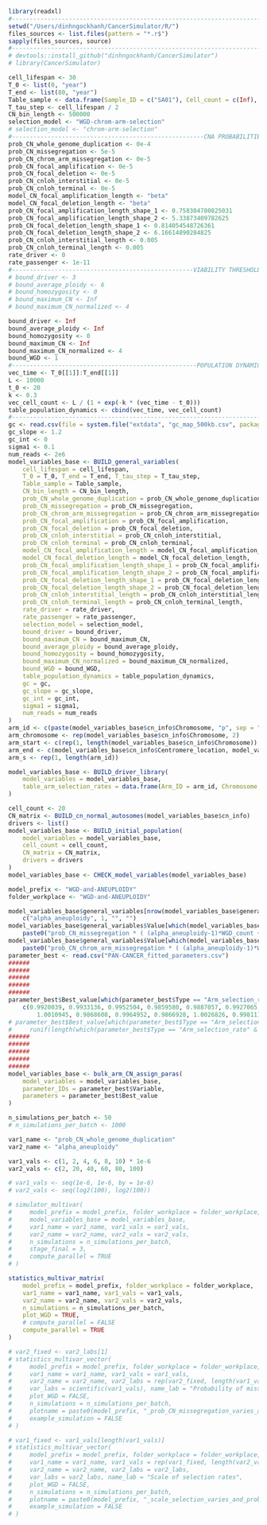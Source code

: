 ```r
library(readxl)
#-----------------------------------------------------------------------
setwd("/Users/dinhngockhanh/CancerSimulator/R/")
files_sources <- list.files(pattern = "*.r$")
sapply(files_sources, source)
#-----------------------------------------------------------------------
# devtools::install_github("dinhngockhanh/CancerSimulator")
# library(CancerSimulator)
```



```r
cell_lifespan <- 30
T_0 <- list(0, "year")
T_end <- list(80, "year")
Table_sample <- data.frame(Sample_ID = c("SA01"), Cell_count = c(Inf), Age_sample = c(80))
T_tau_step <- cell_lifespan / 2
CN_bin_length <- 500000
selection_model <- "WGD-chrom-arm-selection"
# selection_model <- "chrom-arm-selection"
#------------------------------------------------------CNA PROBABILITIES
prob_CN_whole_genome_duplication <- 0e-4
prob_CN_missegregation <- 5e-5
prob_CN_chrom_arm_missegregation <- 0e-5
prob_CN_focal_amplification <- 0e-5
prob_CN_focal_deletion <- 0e-5
prob_CN_cnloh_interstitial <- 0e-5
prob_CN_cnloh_terminal <- 0e-5
model_CN_focal_amplification_length <- "beta"
model_CN_focal_deletion_length <- "beta"
prob_CN_focal_amplification_length_shape_1 <- 0.758304780825031
prob_CN_focal_amplification_length_shape_2 <- 5.33873409782625
prob_CN_focal_deletion_length_shape_1 <- 0.814054548726361
prob_CN_focal_deletion_length_shape_2 <- 6.16614890284825
prob_CN_cnloh_interstitial_length <- 0.005
prob_CN_cnloh_terminal_length <- 0.005
rate_driver <- 0
rate_passenger <- 1e-11
#---------------------------------------------------VIABILITY THRESHOLDS
# bound_driver <- 3
# bound_average_ploidy <- 6
# bound_homozygosity <- 0
# bound_maximum_CN <- Inf
# bound_maximum_CN_normalized <- 4

bound_driver <- Inf
bound_average_ploidy <- Inf
bound_homozygosity <- 0
bound_maximum_CN <- Inf
bound_maximum_CN_normalized <- 4
bound_WGD <- 1
#----------------------------------------------------POPULATION DYNAMICS
vec_time <- T_0[[1]]:T_end[[1]]
L <- 10000
t_0 <- 20
k <- 0.3
vec_cell_count <- L / (1 + exp(-k * (vec_time - t_0)))
table_population_dynamics <- cbind(vec_time, vec_cell_count)
#-----------------------------------------------------------------------
gc <- read.csv(file = system.file("extdata", "gc_map_500kb.csv", package = "CancerSimulator"))
gc_slope <- 1.2
gc_int <- 0
sigma1 <- 0.1
num_reads <- 2e6
model_variables_base <- BUILD_general_variables(
    cell_lifespan = cell_lifespan,
    T_0 = T_0, T_end = T_end, T_tau_step = T_tau_step,
    Table_sample = Table_sample,
    CN_bin_length = CN_bin_length,
    prob_CN_whole_genome_duplication = prob_CN_whole_genome_duplication,
    prob_CN_missegregation = prob_CN_missegregation,
    prob_CN_chrom_arm_missegregation = prob_CN_chrom_arm_missegregation,
    prob_CN_focal_amplification = prob_CN_focal_amplification,
    prob_CN_focal_deletion = prob_CN_focal_deletion,
    prob_CN_cnloh_interstitial = prob_CN_cnloh_interstitial,
    prob_CN_cnloh_terminal = prob_CN_cnloh_terminal,
    model_CN_focal_amplification_length = model_CN_focal_amplification_length,
    model_CN_focal_deletion_length = model_CN_focal_deletion_length,
    prob_CN_focal_amplification_length_shape_1 = prob_CN_focal_amplification_length_shape_1,
    prob_CN_focal_amplification_length_shape_2 = prob_CN_focal_amplification_length_shape_2,
    prob_CN_focal_deletion_length_shape_1 = prob_CN_focal_deletion_length_shape_1,
    prob_CN_focal_deletion_length_shape_2 = prob_CN_focal_deletion_length_shape_2,
    prob_CN_cnloh_interstitial_length = prob_CN_cnloh_interstitial_length,
    prob_CN_cnloh_terminal_length = prob_CN_cnloh_terminal_length,
    rate_driver = rate_driver,
    rate_passenger = rate_passenger,
    selection_model = selection_model,
    bound_driver = bound_driver,
    bound_maximum_CN = bound_maximum_CN,
    bound_average_ploidy = bound_average_ploidy,
    bound_homozygosity = bound_homozygosity,
    bound_maximum_CN_normalized = bound_maximum_CN_normalized,
    bound_WGD = bound_WGD,
    table_population_dynamics = table_population_dynamics,
    gc = gc,
    gc_slope = gc_slope,
    gc_int = gc_int,
    sigma1 = sigma1,
    num_reads = num_reads
)
arm_id <- c(paste(model_variables_base$cn_info$Chromosome, "p", sep = ""), paste(model_variables_base$cn_info$Chromosome, "q", sep = ""))
arm_chromosome <- rep(model_variables_base$cn_info$Chromosome, 2)
arm_start <- c(rep(1, length(model_variables_base$cn_info$Chromosome)), model_variables_base$cn_info$Centromere_location + 1)
arm_end <- c(model_variables_base$cn_info$Centromere_location, model_variables_base$cn_info$Bin_count)
arm_s <- rep(1, length(arm_id))

model_variables_base <- BUILD_driver_library(
    model_variables = model_variables_base,
    table_arm_selection_rates = data.frame(Arm_ID = arm_id, Chromosome = arm_chromosome, Bin_start = arm_start, Bin_end = arm_end, s_rate = arm_s)
)

cell_count <- 20
CN_matrix <- BUILD_cn_normal_autosomes(model_variables_base$cn_info)
drivers <- list()
model_variables_base <- BUILD_initial_population(
    model_variables = model_variables_base,
    cell_count = cell_count,
    CN_matrix = CN_matrix,
    drivers = drivers
)
model_variables_base <- CHECK_model_variables(model_variables_base)

model_prefix <- "WGD-and-ANEUPLOIDY"
folder_workplace <- "WGD-and-ANEUPLOIDY"
```

```r
model_variables_base$general_variables[nrow(model_variables_base$general_variables) + 1, ] <-
    c("alpha_aneuploidy", 1, "", "")
model_variables_base$general_variables$Value[which(model_variables_base$general_variables$Variable == "formula_CN_missegregation")] <-
    paste0("prob_CN_missegregation * ( (alpha_aneuploidy-1)*WGD_count + 1 )")
model_variables_base$general_variables$Value[which(model_variables_base$general_variables$Variable == "formula_CN_chrom_arm_missegregation")] <-
    paste0("prob_CN_chrom_arm_missegregation * ( (alpha_aneuploidy-1)*WGD_count + 1 )")
parameter_best <- read.csv("PAN-CANCER_fitted_parameters.csv")
######
######
######
######
######
parameter_best$Best_value[which(parameter_best$Type == "Arm_selection_rate" & parameter_best$Best_value == 1)] <-
    c(0.9920039, 0.9933136, 0.9952504, 0.9859580, 0.9887057, 0.9927065, 0.9871305,
        1.0010945, 0.9868608, 0.9964952, 0.9866928, 1.0026826, 0.9981111)
# parameter_best$Best_value[which(parameter_best$Type == "Arm_selection_rate" & parameter_best$Best_value == 1)] <-
#     runif(length(which(parameter_best$Type == "Arm_selection_rate" & parameter_best$Best_value == 1)), 0.9836265, 1.007644)
######
######
######
######
######
model_variables_base <- bulk_arm_CN_assign_paras(
    model_variables = model_variables_base,
    parameter_IDs = parameter_best$Variable,
    parameters = parameter_best$Best_value
)
```

```r
n_simulations_per_batch <- 50
# n_simulations_per_batch <- 1000

var1_name <- "prob_CN_whole_genome_duplication"
var2_name <- "alpha_aneuploidy"

var1_vals <- c(1, 2, 4, 6, 8, 10) * 1e-6
var2_vals <- c(2, 20, 40, 60, 80, 100)

# var1_vals <- seq(1e-6, 1e-6, by = 1e-6)
# var2_vals <- seq(log2(100), log2(100))
```

```r
# simulator_multivar(
#     model_prefix = model_prefix, folder_workplace = folder_workplace,
#     model_variables_base = model_variables_base,
#     var1_name = var1_name, var1_vals = var1_vals,
#     var2_name = var2_name, var2_vals = var2_vals,
#     n_simulations = n_simulations_per_batch,
#     stage_final = 3,
#     compute_parallel = TRUE
# )
```

```r
statistics_multivar_matrix(
    model_prefix = model_prefix, folder_workplace = folder_workplace,
    var1_name = var1_name, var1_vals = var1_vals,
    var2_name = var2_name, var2_vals = var2_vals,
    n_simulations = n_simulations_per_batch,
    plot_WGD = TRUE,
    # compute_parallel = FALSE
    compute_parallel = TRUE
)
```

```r
# var2_fixed <- var2_labs[1]
# statistics_multivar_vector(
#     model_prefix = model_prefix, folder_workplace = folder_workplace,
#     var1_name = var1_name, var1_vals = var1_vals,
#     var2_name = var2_name, var2_labs = rep(var2_fixed, length(var1_vals)),
#     var_labs = scientific(var1_vals), name_lab = "Probability of missegregation",
#     plot_WGD = FALSE,
#     n_simulations = n_simulations_per_batch,
#     plotname = paste0(model_prefix, "_prob_CN_missegregation_varies_and_scale_selection=", var2_fixed),
#     example_simulation = FALSE
# )
```

```r
# var1_fixed <- var1_vals[length(var1_vals)]
# statistics_multivar_vector(
#     model_prefix = model_prefix, folder_workplace = folder_workplace,
#     var1_name = var1_name, var1_vals = rep(var1_fixed, length(var2_vals)),
#     var2_name = var2_name, var2_labs = var2_labs,
#     var_labs = var2_labs, name_lab = "Scale of selection rates",
#     plot_WGD = FALSE,
#     n_simulations = n_simulations_per_batch,
#     plotname = paste0(model_prefix, "_scale_selection_varies_and_prob_CN_missegregation=", var1_fixed),
#     example_simulation = FALSE
# )
```



```r
```

